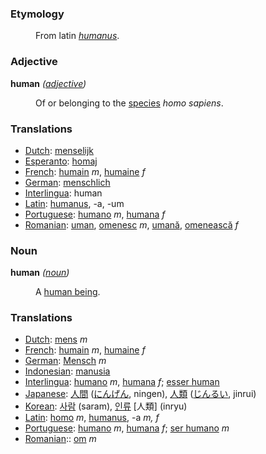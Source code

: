 === Etymology ===

:From latin ''[[humanus]]''.

=== Adjective ===

'''human''' ''([[adjective]])''
:Of or belonging to the [[species]] ''homo sapiens''.

=== Translations ===

*[[Dutch]]: [[menselijk]]
*[[Esperanto]]: [[homaj]]
*[[French]]: [[humain]] ''m'', [[humaine]] ''f''
*[[German]]: [[menschlich]]
*[[Interlingua]]: human
*[[Latin]]: [[humanus]], -a, -um
*[[Portuguese]]: [[humano]] ''m'', [[humana]] ''f''
*[[Romanian]]: [[uman]], [[omenesc]] ''m'', [[umană]], [[omenească]] ''f''

=== Noun ===

'''human''' ''([[noun]])''
:A [[human being]].

=== Translations ===

*[[Dutch]]: [[mens]] ''m''
*[[French]]: [[humain]] ''m'', [[humaine]] ''f''
*[[German]]: [[Mensch]] ''m''
*[[Indonesian]]: [[manusia]]
*[[Interlingua]]: [[humano]] ''m'', [[humana]] ''f''; [[esser human]]
*[[Japanese]]: [[人間]] ([[にんげん]], ningen),  [[人類]] ([[じんるい]], jinrui)
*[[Korean]]: [[사람]] (saram), [[인류]] [人類] (inryu)
*[[Latin]]: [[homo]] ''m'', [[humanus]], -a ''m, f''
*[[Portuguese]]: [[humano]] ''m'', [[humana]] ''f''; [[ser humano]] ''m''
*[[Romanian]]:: [[om]] ''m''